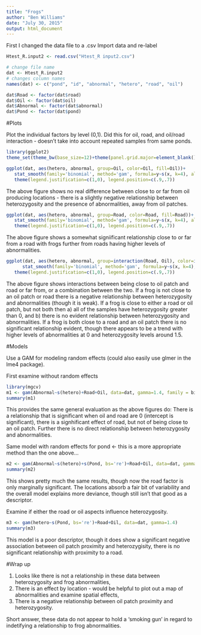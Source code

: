 ```yaml
---
title: "Frogs"
author: "Ben Williams"
date: "July 30, 2015"
output: html_document
---
```

First I changed the data file to a .csv
Import data and re-label
```r
Htest_R.input2 <- read.csv("Htest_R input2.csv")

# change file name
dat <- Htest_R.input2
# changes column names
names(dat) <- c("pond", "id", "abnormal", "hetero", "road", "oil")

dat$Road <- factor(dat$road)
dat$Oil <- factor(dat$oil)
dat$Abnormal <- factor(dat$abnormal)
dat$Pond <- factor(dat$pond)


```
#Plots

Plot the individual factors by level (0,1). Did this for oil, road, and oil/road interaction - doesn't take into account repeated samples from same ponds.
```r
library(ggplot2)
theme_set(theme_bw(base_size=12)+theme(panel.grid.major=element_blank(), panel.grid.minor=element_blank()))

ggplot(dat, aes(hetero, abnormal, group=Oil, color=Oil, fill=Oil))+
   stat_smooth(family='binomial', method='gam', formula=y~s(x, k=4), alpha=.3)+ylim(0,1)+
   theme(legend.justification=c(1,0), legend.position=c(.9,.7))
```

The above figure shows no real difference between close to or far from oil producing locations - there is a slightly negative relationship between heterozygosity and the presence of abnormalities, away from oil patches.

```r
ggplot(dat, aes(hetero, abnormal, group=Road, color=Road, fill=Road))+
   stat_smooth(family='binomial', method='gam', formula=y~s(x, k=4), alpha=.3)+ylim(0,1)+
   theme(legend.justification=c(1,0), legend.position=c(.9,.7))
```

The above figure shows a somewhat signiificant relationship close to or far from a road with frogs further from roads having higher levels of abnormalities.

```r
ggplot(dat, aes(hetero, abnormal, group=interaction(Road, Oil), color=interaction(Road,Oil), fill=interaction(Road,Oil)))+
      stat_smooth(family='binomial', method='gam', formula=y~s(x, k=4),alpha=.3)+ylim(0,1)+
   theme(legend.justification=c(1,0), legend.position=c(.9,.7))
```

The above figure shows interactions between being close to oil patch and road or far from, or a combination between the two. If a frog is not close to an oil patch or road there is a negative relationship between heterozygosity and abnormalities (though it is weak). If a frog is close to either a road or oil patch, but not both then a) all of the samples have heterozygosity greater than 0, and b) there is no evident relationship between heterozygosity and abnormalities. If a frog is both close to a road and an oil patch there is no significant relationship evident, though there appears to be a trend with higher levels of abnormalities at 0 and heterozygosity levels around 1.5.


#Models

Use a GAM for modeling random effects (could also easily use glmer in the lme4 package). 

First examine without random effects
```r
library(mgcv)
m1 <- gam(Abnormal~s(hetero)+Road+Oil, data=dat, gamma=1.4, family = binomial)
summary(m1)
```

This provides the same general evaluation as the above figures do: There is a relationship that is significant when oil and road are 0 (intercept is significant), there is a signhificant effect of road, but not of being close to an oil patch. Further there is no direct relationship between heterozygosity and abnormalities.

Same model with random effects for pond <- this is a more appropriate method than the one above...

```r
m2 <- gam(Abnormal~s(hetero)+s(Pond, bs='re')+Road+Oil, data=dat, gamma=1.4, family = binomial)
summary(m2)
```

This shows pretty much the same results, though now the road factor is only marginally significant. The locations absorb a fair bit of variability and the overall model explains more deviance, though still isn't that good as a descriptor.

Examine if either the road or oil aspects influence heterozygosity.
```r
m3 <- gam(hetero~s(Pond, bs='re')+Road+Oil, data=dat, gamma=1.4)
summary(m3)
```

This model is a poor descriptor, though it does show a significant negative association between oil patch proximity and heterozygisity, there is no significant relationship with proximity to a road.


#Wrap up

1. Looks like there is not a relationship in these data between heterozygosity and frog abnormalities,
2. There is an effect by location - would be helpful to plot out a map of abnormalities and examine spatial effects,
3. There is a negative relationship between oil patch proximity and heterozygosity.

Short answer, these data do not appear to hold a 'smoking gun' in regard to indetifying a relationship to frog abnormalities.
